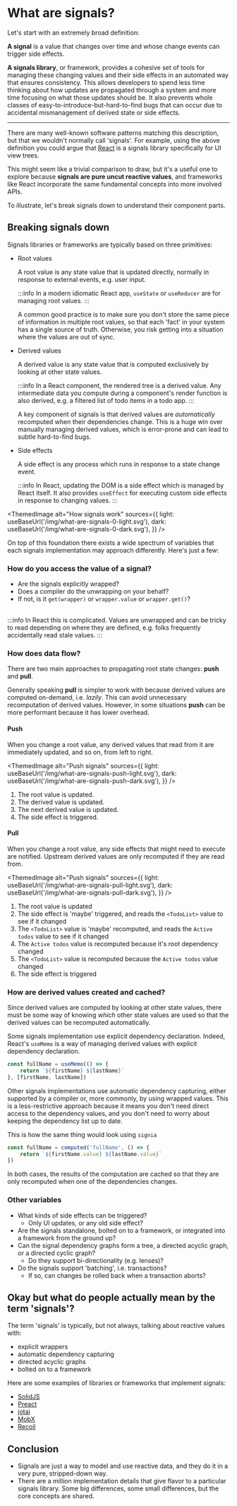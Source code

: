# What are signals?

Let's start with an extremely broad definition:

**A signal** is a value that changes over time and whose change events can trigger side effects.

**A signals library**, or framework, provides a cohesive set of tools for managing these changing values and their side effects in an automated way that ensures consistency.
This allows developers to spend less time thinking about how updates are propagated through a system and more time focusing on what those updates should be.
It also prevents whole classes of easy-to-introduce-but-hard-to-find bugs that can occur due to accidental mismanagement of derived state or side effects.

---

There are many well-known software patterns matching this description, but that we wouldn't normally call 'signals'. For example, using the above definition you could argue that [React](https://reactjs.org/) is a signals library specifically for UI view trees.

This might seem like a trivial comparison to draw, but it's a useful one to explore because **signals are pure uncut reactive values**, and frameworks like React incorporate the same fundamental concepts into more involved APIs.

To illustrate, let's break signals down to understand their component parts.

## Breaking signals down

Signals libraries or frameworks are typically based on three primitives:

- Root values

  A root value is any state value that is updated directly, normally in response to external events, e.g. user input.

  :::info
  In a modern idiomatic React app, `useState` or `useReducer` are for managing root values.
  :::

  A common good practice is to make sure you don't store the same piece of information in multiple root values, so that each 'fact' in your system has a single source of truth. Otherwise, you risk getting into a situation where the values are out of sync.

- Derived values

  A derived value is any state value that is computed exclusively by looking at other state values.

  :::info
  In a React component, the rendered tree is a derived value. Any intermediate data you compute during a component's render function is also derived, e.g. a filtered list of todo items in a todo app.
  :::

  A key component of signals is that derived values are _automatically_ recomputed when their dependencies change. This is a huge win over manually managing derived values, which is error-prone and can lead to subtle hard-to-find bugs.

- Side effects

  A side effect is any process which runs in response to a state change event.

  :::info
  In React, updating the DOM is a side effect which is managed by React itself. It also provides `useEffect` for executing custom side effects in response to changing values.
  :::


<ThemedImage
	alt="How signals work"
	sources={{
		light: useBaseUrl('/img/what-are-signals-0-light.svg'),
		dark: useBaseUrl('/img/what-are-signals-0-dark.svg'),
	}}
/>

On top of this foundation there exists a wide spectrum of variables that each signals implementation may approach differently. Here's just a few:

### How do you access the value of a signal?

- Are the signals explicitly wrapped?
- Does a compiler do the unwrapping on your behalf?
- If not, is it `get(wrapper)` or `wrapper.value` or `wrapper.get()`?
  <br />
  <br />

:::info
In React this is complicated. Values are unwrapped and can be tricky to read depending on where they are defined, e.g. folks frequently accidentally read stale values.
:::

### How does data flow?

There are two main approaches to propagating root state changes: **push** and **pull**.

Generally speaking **pull** is simpler to work with because derived values are computed on-demand, i.e. _lazily_. This can avoid unnecessary recomputation of derived values. However, in some situations **push** can be more performant because it has lower overhead.

#### Push

When you change a root value, any derived values that read from it are immediately updated, and so on, from left to right.

<ThemedImage
	alt="Push signals"
	sources={{
		light: useBaseUrl('/img/what-are-signals-push-light.svg'),
		dark: useBaseUrl('/img/what-are-signals-push-dark.svg'),
	}}
/>

1. The root value is updated.
2. The derived value is updated.
3. The next derived value is updated.
4. The side effect is triggered.

#### Pull

When you change a root value, any side effects that might need to execute are notified. Upstream derived values are only recomputed
if they are read from.

<ThemedImage
	alt="Push signals"
	sources={{
		light: useBaseUrl('/img/what-are-signals-pull-light.svg'),
		dark: useBaseUrl('/img/what-are-signals-pull-dark.svg'),
	}}
/>

1. The root value is updated
2. The side effect is 'maybe' triggered, and reads the `<TodoList>` value to see if it changed
3. The `<TodoList>` value is 'maybe' recomputed, and reads the `Active todos` value to see if it changed
4. The `Active todos` value is recomputed because it's root dependency changed
5. The `<TodoList>` value is recomputed because the `Active todos` value changed
6. The side effect is triggered

### How are derived values created and cached?

Since derived values are computed by looking at other state values, there must be some way of knowing _which_ other state values are used so that the derived values can be recomputed automatically.

Some signals implementation use explicit dependency declaration. Indeed, React's `useMemo` is a way of managing derived values with explicit dependency declaration.

```ts
const fullName = useMemo(() => {
	return `${firstName} ${lastName}`
}, [firstName, lastName])
```

Other signals implementations use automatic dependency capturing, either supported by a compiler or, more commonly, by using wrapped values.
This is a less-restrictive approach because it means you don't need direct access to the dependency values, and you don't need to worry about keeping the dependency list up to date.

This is how the same thing would look using `signia`

```ts
const fullName = computed('fullName', () => {
	return `${firstName.value} ${lastName.value}`
})
```

In both cases, the results of the computation are cached so that they are only recomputed when one of the dependencies changes.

### Other variables

- What kinds of side effects can be triggered?
  - Only UI updates, or any old side effect?
- Are the signals standalone, bolted on to a framework, or integrated into a framework from the ground up?
- Can the signal dependency graphs form a tree, a directed acyclic graph, or a directed cyclic graph?
  - Do they support bi-directionality (e.g. lenses)?
- Do the signals support 'batching', i.e. transactions?
  - If so, can changes be rolled back when a transaction aborts?

## Okay but what do people actually mean by the term 'signals'?

The term 'signals' is typically, but not always, talking about reactive values with:

- explicit wrappers
- automatic dependency capturing
- directed acyclic graphs
- bolted on to a framework

Here are some examples of libraries or frameworks that implement signals:

- [SolidJS](https://www.solidjs.com/tutorial/introduction_signals)
- [Preact](https://preactjs.com/guide/v10/signals/)
- [jotai](https://jotai.pmnd.rs/)
- [MobX](https://mobx.js.org/README.html)
- [Recoil](https://recoiljs.org/)

## Conclusion

- Signals are just a way to model and use reactive data, and they do it in a very pure, stripped-down way.
- There are a million implementation details that give flavor to a particular signals library. Some big differences, some small differences, but the core concepts are shared.
